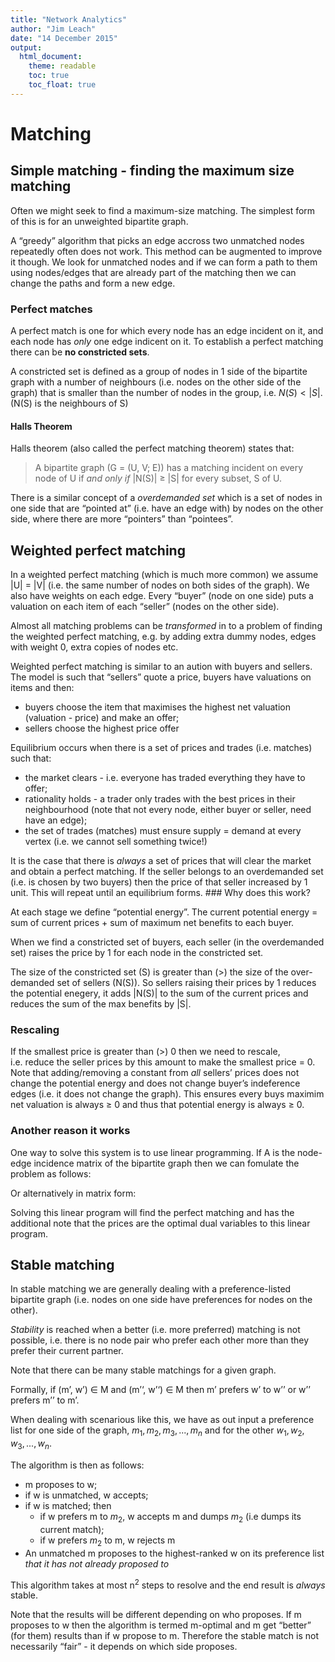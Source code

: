 ```yaml
---
title: "Network Analytics"
author: "Jim Leach"
date: "14 December 2015"
output:
  html_document:
    theme: readable
    toc: true
    toc_float: true
---
```


# Matching

## Simple matching - finding the maximum size matching

Often we might seek to find a maximum-size matching. The simplest form of this is for an unweighted bipartite graph.

A "greedy" algorithm that picks an edge accross two unmatched nodes repeatedly often does not work. This method can be augmented to improve it though. We look for unmatched nodes and if we can form a path to them using nodes/edges that are already part of the matching then we can change the paths and form a new edge. 

### Perfect matches

A perfect match is one for which every node has an edge incident on it, and each node has _only_ one edge indicent on it. To establish a perfect matching there can be __no constricted sets__.

A constricted set is defined as a group of nodes in 1 side of the bipartite graph with a number of neighbours (i.e. nodes on the other side of the graph) that is smaller than the number of nodes in the group, i.e. $N(S) < |S|$. (N(S) is the neighbours of S)

#### Halls Theorem

Halls theorem (also called the perfect matching theorem) states that:

> A bipartite graph (G = (U, V; E)) has a matching incident on every node of U if _and only if_ |N(S)| $\geq$ |S| for every subset, S of U.

There is a similar concept of a _overdemanded set_ which is a set of nodes in one side that are "pointed at" (i.e. have an edge with) by nodes on the other side, where there are more "pointers" than "pointees".

## Weighted perfect matching

In a weighted perfect matching (which is much more common) we assume |U| = |V| (i.e. the same number of nodes on both sides of the graph). We also have weights on each edge. Every "buyer" (node on one side) puts a valuation on each item of each "seller" (nodes on the other side).

Almost all matching problems can be _transformed_ in to a problem of finding the weighted perfect matching, e.g. by adding extra dummy nodes, edges with weight 0, extra copies of nodes etc.

Weighted perfect matching is similar to an aution with buyers and sellers. The model is such that "sellers" quote a price, buyers have valuations on items and then:

* buyers choose the item that maximises the highest net valuation (valuation - price) and make an offer;
* sellers choose the highest price offer

Equilibrium occurs when there is a set of prices and trades (i.e. matches) such that:

* the market clears - i.e. everyone has traded everything they have to offer;
* rationality holds - a trader only trades with the best prices in their neighbourhood (note that not every node, either buyer or seller, need have an edge);
* the set of trades (matches) must ensure supply = demand at every vertex (i.e. we cannot sell something twice!)

It is the case that there is _always_ a set of prices that will clear the market and obtain a perfect matching. If the seller belongs to an overdemanded set (i.e. is chosen by two buyers) then the price of that seller increased by 1 unit. This will repeat until an equilibrium forms. 
### Why does this work?

At each stage we define "potential energy". The current potential energy = sum of current prices + sum of maximum net benefits to each buyer. 

When we find a constricted set of buyers, each seller (in the overdemanded set) raises the price by 1 for each node in the constricted set. 

The size of the constricted set (S) is greater than (>) the size of the over-demanded set of sellers (N(S)). So sellers raising their prices by 1 reduces the potential enegery, it adds |N(S)| to the sum of the current prices and reduces the sum of the max benefits by |S|. 

### Rescaling

If the smallest price is greater than (>) 0 then we need to rescale, i.e. reduce the seller prices by this amount to make the smallest price = 0. Note that adding/removing a constant from _all_ sellers' prices does not change the potential energy and does not change buyer's indeference edges (i.e. it does not change the graph). This ensures every buys maximim net valuation is always $\geq$ 0 and thus that potential energy is always $\geq$ 0. 

### Another reason it works

One way to solve this system is to use linear programming. If A is the node-edge incidence matrix of the bipartite graph then we can fomulate the problem as follows:

\begin{equation*}
\begin{split}
\max \sum_{i, j} v_{ij} x_{ij} \\
s.t\\
\sum_i x_{ij} = 1 \\
\sum_j x_{ij} = 1 \\
x_{ij} \geq 0
\end{split}
\end{equation*}

Or alternatively in matrix form:

\begin{equation*}
\begin{split}
\max v^Tx \\
s.t\\
Ax = 1
x \geq 0
\end{split}
\end{equation*}

Solving this linear program will find the perfect matching and has the additional note that the prices are the optimal dual variables to this linear program. 

## Stable matching

In stable matching we are generally dealing with a preference-listed bipartite graph (i.e. nodes on one side have preferences for nodes on the other). 

_Stability_ is reached when a better (i.e. more preferred) matching is not possible, i.e. there is no node pair who prefer each other more than they prefer their current partner.

Note that there can be many stable matchings for a given graph. 

Formally, if (m', w') $\in$ M and (m'', w'') $\in$ M then m' prefers w' to w'' or w'' prefers m'' to m'.

When dealing with scenarious like this, we have as out input a preference list for one side of the graph, ${m_1, m_2, m_3, ..., m_n}$ and for the other ${w_1, w_2, w_3, ..., w_n}$. 

The algorithm is then as follows:

* m proposes to w;
* if w is unmatched, w accepts;
* if w is matched; then
    * if w prefers m to $m_2$, w accepts m and dumps $m_2$ (i.e dumps its current match);
    * if w prefers $m_2$ to m, w rejects m
* An unmatched m proposes to the highest-ranked w on its preference list _that it has not already proposed to_

This algorithm takes at most n^2^ steps to resolve and the end result is _always_ stable.

Note that the results will be different depending on who proposes. If m proposes to w then the algorithm is termed m-optimal and m get "better" (for them) results than if w propose to m. Therefore the stable match is not necessarily "fair" - it depends on which side proposes. 